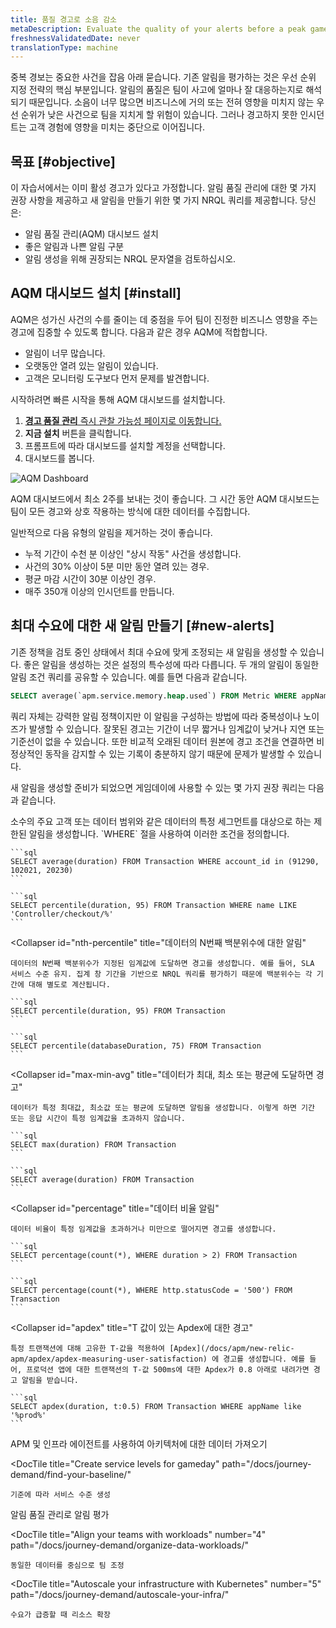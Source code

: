 ```yaml
---
title: 품질 경고로 소음 감소
metaDescription: Evaluate the quality of your alerts before a peak gameday event by installing the alert quality management dashboard.
freshnessValidatedDate: never
translationType: machine
---
```



중복 경보는 중요한 사건을 잡음 아래 묻습니다. 기존 알림을 평가하는 것은 우선 순위 지정 전략의 핵심 부분입니다. 알림의 품질은 팀이 사고에 얼마나 잘 대응하는지로 해석되기 때문입니다. 소음이 너무 많으면 비즈니스에 거의 또는 전혀 영향을 미치지 않는 우선 순위가 낮은 사건으로 팀을 지치게 할 위험이 있습니다. 그러나 경고하지 못한 인시던트는 고객 경험에 영향을 미치는 중단으로 이어집니다.

## 목표 [#objective]

이 자습서에서는 이미 활성 경고가 있다고 가정합니다. 알림 품질 관리에 대한 몇 가지 권장 사항을 제공하고 새 알림을 만들기 위한 몇 가지 NRQL 쿼리를 제공합니다. 당신은:

* 알림 품질 관리(AQM) 대시보드 설치
* 좋은 알림과 나쁜 알림 구분
* 알림 생성을 위해 권장되는 NRQL 문자열을 검토하십시오.

## AQM 대시보드 설치 [#install]

AQM은 성가신 사건의 수를 줄이는 데 중점을 두어 팀이 진정한 비즈니스 영향을 주는 경고에 집중할 수 있도록 합니다. 다음과 같은 경우 AQM에 적합합니다.

* 알림이 너무 많습니다.
* 오랫동안 열려 있는 알림이 있습니다.
* 고객은 모니터링 도구보다 먼저 문제를 발견합니다.

시작하려면 빠른 시작을 통해 AQM 대시보드를 설치합니다.

1. [**경고 품질 관리** 즉시 관찰 가능성 페이지로 이동합니다.](https://newrelic.com/instant-observability/alert-quality-management)
2. **지금 설치** 버튼을 클릭합니다.
3. 프롬프트에 따라 대시보드를 설치할 계정을 선택합니다.
4. 대시보드를 봅니다.

<img
  title="AQM Dashboard"
  alt="AQM Dashboard"
  src={alertsAQMDashboard}
/>

AQM 대시보드에서 최소 2주를 보내는 것이 좋습니다. 그 시간 동안 AQM 대시보드는 팀이 모든 경고와 상호 작용하는 방식에 대한 데이터를 수집합니다.

일반적으로 다음 유형의 알림을 제거하는 것이 좋습니다.

* 누적 기간이 수천 분 이상인 "상시 작동" 사건을 생성합니다.
* 사건의 30% 이상이 5분 미만 동안 열려 있는 경우.
* 평균 마감 시간이 30분 이상인 경우.
* 매주 350개 이상의 인시던트를 만듭니다.

## 최대 수요에 대한 새 알림 만들기 [#new-alerts]

기존 정책을 검토 중인 상태에서 최대 수요에 맞게 조정되는 새 알림을 생성할 수 있습니다. 좋은 알림을 생성하는 것은 설정의 특수성에 따라 다릅니다. 두 개의 알림이 동일한 알림 조건 쿼리를 공유할 수 있습니다. 예를 들면 다음과 같습니다.

```sql
SELECT average(`apm.service.memory.heap.used`) FROM Metric WHERE appName = 'Inventory Service'
```

쿼리 자체는 강력한 알림 정책이지만 이 알림을 구성하는 방법에 따라 중복성이나 노이즈가 발생할 수 있습니다. 잘못된 경고는 기간이 너무 짧거나 임계값이 낮거나 지연 또는 기준선이 없을 수 있습니다. 또한 비교적 오래된 데이터 원본에 경고 조건을 연결하면 비정상적인 동작을 감지할 수 있는 기록이 충분하지 않기 때문에 문제가 발생할 수 있습니다.

새 알림을 생성할 준비가 되었으면 게임데이에 사용할 수 있는 몇 가지 권장 쿼리는 다음과 같습니다.

<CollapserGroup>
  <Collapser
    id="constrained-alerts"
    title="데이터의 특정 세그먼트에 대한 알림"
  >
    소수의 주요 고객 또는 데이터 범위와 같은 데이터의 특정 세그먼트를 대상으로 하는 제한된 알림을 생성합니다. `WHERE` 절을 사용하여 이러한 조건을 정의합니다.

    ```sql
    SELECT average(duration) FROM Transaction WHERE account_id in (91290, 102021, 20230)
    ```

    ```sql
    SELECT percentile(duration, 95) FROM Transaction WHERE name LIKE 'Controller/checkout/%'
    ```
  </Collapser>

  <Collapser
    id="nth-percentile"
    title="데이터의 N번째 백분위수에 대한 알림"
  >
    데이터의 N번째 백분위수가 지정된 임계값에 도달하면 경고를 생성합니다. 예를 들어, SLA 서비스 수준 유지. 집계 창 기간을 기반으로 NRQL 쿼리를 평가하기 때문에 백분위수는 각 기간에 대해 별도로 계산됩니다.

    ```sql
    SELECT percentile(duration, 95) FROM Transaction
    ```

    ```sql
    SELECT percentile(databaseDuration, 75) FROM Transaction
    ```
  </Collapser>

  <Collapser
    id="max-min-avg"
    title="데이터가 최대, 최소 또는 평균에 도달하면 경고"
  >
    데이터가 특정 최대값, 최소값 또는 평균에 도달하면 알림을 생성합니다. 이렇게 하면 기간 또는 응답 시간이 특정 임계값을 초과하지 않습니다.

    ```sql
    SELECT max(duration) FROM Transaction
    ```

    ```sql
    SELECT average(duration) FROM Transaction
    ```
  </Collapser>

  <Collapser
    id="percentage"
    title="데이터 비율 알림"
  >
    데이터 비율이 특정 임계값을 초과하거나 미만으로 떨어지면 경고를 생성합니다.

    ```sql
    SELECT percentage(count(*), WHERE duration > 2) FROM Transaction
    ```

    ```sql
    SELECT percentage(count(*), WHERE http.statusCode = '500') FROM Transaction
    ```
  </Collapser>

  <Collapser
    id="apdex"
    title="T 값이 있는 Apdex에 대한 경고"
  >
    특정 트랜잭션에 대해 고유한 T-값을 적용하여 [Apdex](/docs/apm/new-relic-apm/apdex/apdex-measuring-user-satisfaction) 에 경고를 생성합니다. 예를 들어, 프로덕션 앱에 대한 트랜잭션의 T-값 500ms에 대한 Apdex가 0.8 아래로 내려가면 경고 알림을 받습니다.

    ```sql
    SELECT apdex(duration, t:0.5) FROM Transaction WHERE appName like '%prod%'
    ```
  </Collapser>
</CollapserGroup>

<DocTiles numbered>
  <DocTile
    title="Get started"
    path="/docs/journey-demand/get-started"
  >
    APM 및 인프라 에이전트를 사용하여 아키텍처에 대한 데이터 가져오기
  </DocTile>

  <DocTile
    title="Create service levels for gameday"
    path="/docs/journey-demand/find-your-baseline/"
  >
    기준에 따라 서비스 수준 생성
  </DocTile>
</DocTiles>

<DocTiles>
  <DocTile
    title="Reduce noise with quality alerts"
    number="3"
    path="/docs/journey-demand/create-quality-alerts/"
    label={{text: "You are here", color: "orange"}}
  >
    알림 품질 관리로 알림 평가
  </DocTile>

  <DocTile
    title="Align your teams with workloads"
    number="4"
    path="/docs/journey-demand/organize-data-workloads/"
  >
    동일한 데이터를 중심으로 팀 조정
  </DocTile>

  <DocTile
    title="Autoscale your infrastructure with Kubernetes"
    number="5"
    path="/docs/journey-demand/autoscale-your-infra/"
  >
    수요가 급증할 때 리소스 확장
  </DocTile>
</DocTiles>